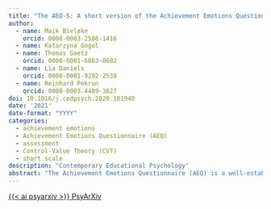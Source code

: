 ```yaml
---
title: "The AEQ-S: A short version of the Achievement Emotions Questionnaire"
author:
  - name: Maik Bieleke
    orcid: 0000-0003-2586-1416
  - name: Katarzyna Gogol
  - name: Thomas Goetz
    orcid: 0000-0001-6083-0602
  - name: Lia Daniels
    orcid: 0000-0001-9202-2538
  - name: Reinhard Pekrun
    orcid: 0000-0003-4489-3827
doi: 10.1016/j.cedpsych.2020.101940
date: '2021'
date-format: "YYYY"
categories:
  - achievement emotions
  - Achievement Emotions Questionnaire (AEQ)
  - assessment
  - Control-Value Theory (CVT)
  - short scale
description: "Contemporary Educational Psychology"
abstract: "The Achievement Emotions Questionnaire (AEQ) is a well-established instrument for measuring achievement emotions in educational research and beyond. Its popularity rests on the coverage of the component structure of various achievement emotions across different academic settings. However, this broad conceptual scope requires the administration of 6 to 12 items per scale (Mdn = 10), which limits the applicability of the AEQ in empirical studies that necessitate brief administration times. We therefore developed the AEQ-S, a short version of the AEQ, with only 4 items per scale that nevertheless maintain the conceptual scope of the instrument. We validated the AEQ-S based on a reanalysis of Pekrun, Goetz, Frenzel, Barchfeld, and Perry's (2011) dataset (N = 389 university students) and by administering them to a new and independent validation sample (N = 471 university students). Despite their brevity, the AEQ-S scales achieved satisfactory reliability and correlated substantially with the original AEQ scales. Moreover, structural relationships and intercorrelations between the scales and their relations with external measures of antecedents and outcomes of achievement emotions were highly similar for the AEQ-S and AEQ scales. These findings suggest that the AEQ-S is a suitable substitute for the AEQ when administration time is limited."
---
```


<a class="btn btn-dark rounded-pill" href="https://psyarxiv.com/bwgk6/" role="button">{{< ai psyarxiv >}} PsyArXiv</a>
